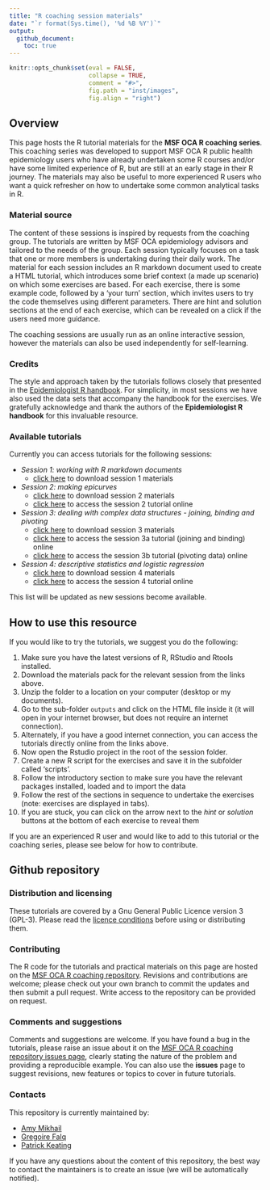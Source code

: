 ```yaml
---
title: "R coaching session materials"
date: "`r format(Sys.time(), '%d %B %Y')`"
output: 
  github_document:
    toc: true
---
```


<!-- README.md is generated from README.Rmd. Please edit that file -->

```r
knitr::opts_chunk$set(eval = FALSE, 
                      collapse = TRUE, 
                      comment = "#>", 
                      fig.path = "inst/images", 
                      fig.align = "right") 
```


## Overview

This page hosts the R tutorial materials for the **MSF OCA R coaching series**. This coaching series was developed to support MSF OCA R public health epidemiology users who have already undertaken some R courses and/or have some limited experience of R, but are still at an early stage in their R journey. The materials may also be useful to more experienced R users who want a quick refresher on how to undertake some common analytical tasks in R. 


### Material source

The content of these sessions is inspired by requests from the coaching group.  The tutorials are written by MSF OCA epidemiology advisors and tailored to the needs of the group.  Each session typically focuses on a task that one or more members is undertaking during their daily work. The material for each session includes an R markdown document used to create a HTML tutorial, which introduces some brief context (a made up scenario) on which some exercises are based. For each exercise, there is some example code, followed by a 'your turn' section, which invites users to try the code themselves using different parameters.  There are hint and solution sections at the end of each exercise, which can be revealed on a click if the users need more guidance.

The coaching sessions are usually run as an online interactive session, however the materials can also be used independently for self-learning.


### Credits

The style and approach taken by the tutorials follows closely that presented in the [Epidemiologist R handbook](https://epirhandbook.com/en/).  For simplicity, in most sessions we have also used the data sets that accompany the handbook for the exercises.  We gratefully acknowledge and thank the authors of the **Epidemiologist R handbook** for this invaluable resource.


### Available tutorials

Currently you can access tutorials for the following sessions:

  + *Session 1: working with R markdown documents*
    + [click here](https://msf-eph-r.github.io/r-coaching/S1_rmarkdown.zip) to download session 1 materials
  + *Session 2: making epicurves* 
    + [click here](https://msf-eph-r.github.io/r-coaching/S2_epicurves.zip) to download session 2 materials
    + [click here](https://msf-eph-r.github.io/r-coaching/Tutorial_S2_epicurves.html) to access the session 2 tutorial online
  + *Session 3: dealing with complex data structures - joining, binding and pivoting*
    + [click here](https://msf-eph-r.github.io/r-coaching/S3_pivots_joins.zip) to download session 3 materials
    + [click here](https://msf-eph-r.github.io/r-coaching/Tutorial_S3a_pivotsjoins.html) to access the session 3a tutorial (joining and binding) online
    + [click here](https://msf-eph-r.github.io/r-coaching/Tutorial_S3b_pivotsjoins.html) to access the session 3b tutorial (pivoting data) online
  + *Session 4: descriptive statistics and logistic regression*
    + [click here](https://msf-eph-r.github.io/r-coaching/S4_stats.zip) to download session 4 materials
    + [click here](https://msf-eph-r.github.io/r-coaching/Tutorial_S4_statistics.html) to access the session 4 tutorial online
  
This list will be updated as new sessions become available.


## How to use this resource

If you would like to try the tutorials, we suggest you do the following:

  01. Make sure you have the latest versions of R, RStudio and Rtools installed.
  02. Download the materials pack for the relevant session from the links above.
  03. Unzip the folder to a location on your computer (desktop or my documents).
  04. Go to the sub-folder `outputs` and click on the HTML file inside it (it will open in your internet browser, but does not require an internet connection). 
  05. Alternately, if you have a good internet connection, you can access the tutorials directly online from the links above.
  06. Now open the Rstudio project in the root of the session folder.
  07. Create a new R script for the exercises and save it in the subfolder called 'scripts'.
  08. Follow the introductory section to make sure you have the relevant packages installed, loaded and to import the data
  09. Follow the rest of the sections in sequence to undertake the exercises (note: exercises are displayed in tabs).
  10. If you are stuck, you can click on the arrow next to the *hint* or *solution* buttons at the bottom of each exercise to reveal them
  
  
If you are an experienced R user and would like to add to this tutorial or the coaching series, please see below for how to contribute.


## Github repository


### Distribution and licensing

These tutorials are covered by a Gnu General Public Licence version 3 (GPL-3).  Please read the [licence conditions](https://github.com/msf-eph-r/r-coaching/blob/main/LICENSE) before using or distributing them.  


### Contributing

The R code for the tutorials and practical materials on this page are hosted on the [MSF OCA R coaching repository](https://github.com/msf-eph-r/r-coaching.git). Revisions and contributions are welcome; please check out your own branch to commit the updates and then submit a pull request.  Write access to the repository can be provided on request.   


### Comments and suggestions

Comments and suggestions are welcome.  If you have found a bug in the tutorials, please raise an issue about it on the [MSF OCA R coaching repository issues page](https://github.com/msf-eph-r/r-coaching/issues), clearly stating the nature of the problem and providing a reproducible example. You can also use the **issues** page to suggest revisions, new features or topics to cover in future tutorials.


### Contacts

This repository is currently maintained by:

  + [Amy Mikhail](https://github.com/AmyMikhail)
  + [Gregoire Falq](https://github.com/gfalqoca)
  + [Patrick Keating](https://github.com/pbkeating)

If you have any questions about the content of this repository, the best way to contact the maintainers is to create an issue (we will be automatically notified).